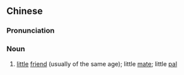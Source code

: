 {{also|小夥伴}}
==Chinese==
{{zh-forms|t2=小夥伴|type=12}}

===Pronunciation===
{{zh-pron
|m=xiǎohuǒbàn,er=y
|c=siu2 fo2 bun6
|cat=n
}}

===Noun===
{{zh-noun}}

# [[little]] [[friend]] (usually of the same age); little [[mate]]; little [[pal]]